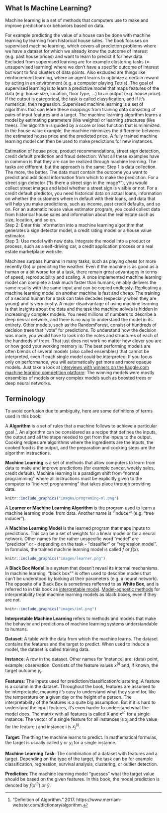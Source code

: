 ## What Is Machine Learning?

Machine learning is a set of methods that computers use to make and improve predictions or behaviors based on data.

For example predicting the value of a house  can be done with machine learning by learning from historical house sales.
The book focuses on supervised machine learning, which covers all prediction problems where we have a dataset for which we already know the outcome of interest (e.g. past house prices) and want to learn to predict it for new data.
Excluded from supervised learning are for example clustering tasks (= unsupervised learning) where we don't have a specific outcome of interest but want to find clusters of data points.
Also excluded are things like reinforcement learning, where an agent learns to optimize a certain reward by acting in an environment (e.g. a computer playing Tetris).
The goal of supervised learning is to learn a predictive model that maps features of the data (e.g. house size, location, floor type, ...) to an output (e.g. house price).
If the output is categorical, the task is called classification, and if it's numerical, then regression.
Supervised machine learning is a set of algorithms that can learn these mappings from training data consisting of pairs of input features and a target.
The machine learning algorithm learns a model by estimating parameters (like weights) or learning structures (like trees).
The algorithm is guided by a score or loss function that is minimized.
In the house value example, the machine minimizes the difference between the estimated house price and the predicted price.
A fully trained machine learning model can then be used to make predictions for new instances.

Estimation of house price, product recommendations, street sign detection, credit default prediction and fraud detection:
What all these examples have in common is that they are can be realized through machine learning.
The tasks are different, but the approach is the same:
Step 1 is data collection.
The more, the better.
The data must contain the outcome you want to predict and additional information from which to make the prediction.
For a street sign detector ("Is there a street sign in the image?"), you would collect street images and label whether a street sign is visible or not.
For a credit default predictor, you need historical data on actual loans, information on whether the customers where in default with their loans, and data that will help you make predictions, such as income, past credit defaults, and so on.
For an automatic house value estimator program, you could collect data from historical house sales and information about the real estate such as size, location, and so on.  
Step 2: Enter this information into a machine learning algorithm that generates a sign detector model, a credit rating model or a house value estimator.  
Step 3: Use model with new data.
Integrate the model into a product or process, such as a self-driving car, a credit application process or a real estate marketplace website.

Machines surpass humans in many tasks, such as playing chess (or more recently Go) or predicting the weather.
Even if the machine is as good as a human or a bit worse for at a task, there remain great advantages in terms of speed, reproducibility and scaling.
A once implemented machine learning model can complete a task much faster than humans, reliably delivers the same results with the same input and can be copied endlessly.
Replicating a machine learning model on another machine is fast and cheap.
The training of a second human for a task can take decades (especially when they are young) and is very costly.
A major disadvantage of using machine learning is that insights about the data and the task the machine solves is hidden in increasingly complex models.
You need millions of numbers to describe a deep neural network, and there is no way to understand the model in its entirety.
Other models, such as the RandomForest, consist of hundreds of decision trees that "vote" for predictions.
To understand how the decision was made, you would have to look into the votes and structures of each of the hundreds of trees.
That just does not work no matter how clever you are or how good your working memory is.
The best performing models are often blends of several models (also called ensembles) that cannot be interpreted, even if each single model could be interpreted.
If you focus only on performance, you will automatically get more and more opaque models.
Just take a look at [interviews with winners on the kaggle.com machine learning competition platform](http://blog.kaggle.com/):
The winning models were mostly ensembles of models or very complex models such as boosted trees or deep neural networks.


## Terminology {#terminology}
To avoid confusion due to ambiguity, here are some definitions of terms used in this book:

A **Algorithm** is a set of rules that a machine follows to achieve a particular goal [^algorithm].
An algorithm can be considered as a recipe that defines the inputs, the output and all the steps needed to get from the inputs to the output.
Cooking recipes are algorithms where the ingredients are the inputs, the cooked food is the output, and the preparation and cooking steps are the algorithm instructions.  


**Machine Learning** is a set of methods that allow computers to learn from data to make and improve predictions (for example cancer, weekly sales, credit default).
Machine learning is a paradigm shift from "normal programming" where all instructions must be explicitly given to the computer to "indirect programming" that takes place through providing data.

```r
knitr::include_graphics("images/programing-ml.png")
```

A **Learner or Machine Learning Algorithm** is the program used to learn a machine learning model from data.
Another name is "inducer" (e.g. "tree inducer").


A **Machine Learning Model** is the learned program that maps inputs to predictions.
This can be a set of weights for a linear model or for a neural network.
Other names for the rather unspecific word "model" are "predictor" or - depending on the task - "classifier" or "regression model".
In formulas, the trained machine learning model is called $\hat{f}$ or $\hat{f}(x)$.

```r
knitr::include_graphics("images/learner.png")
```


A **Black Box Model** is a system that doesn't reveal its internal mechanisms.
In machine learning, "black box"" is often used to describe models that can't be understood by looking at their parameters (e.g. a neural network).
The opposite of a Black Box is sometimes refferred to as **White Box**, and is referred to in this book as [interpretable model](#simple).
[Model-agnostic methods](#agnostic) for interpretability treat machine learning models as black boxes, even if they are not.

```r
knitr::include_graphics("images/iml.png")
```


**Interpretable Machine Learning** refers to methods and models that make the behavior and predictions of machine learning systems understandable to humans.


**Dataset**: A table with the data from which the machine learns.
The dataset contains the features and the target to predict.
When used to induce a model, the dataset is called training data.

**Instance**: A row in the dataset. 
Other names for 'instance' are: (data) point, example, observation.
Consists of the feature values $x^{(i)}$ and, if known, the target outcome $y_i$.

**Features**: The inputs used for prediction/classification/clustering.
A feature is a column in the dataset.
Throughout the book, features are assumed to be interpretable, meaning it's easy to understand what they stand for, like the temperature on a given day or the height of a person.
The interpretability of the features is a quite big assumption.
But if it is hard to understand the input features, it's even harder to understand what the model does.
The matrix with all features is called X and $x^{(i)}$ for a single instance.
The vector of a single feature for all instances is $x_j$ and the value for the feature j and instance i is $x^{(i)}_j$.

**Target**: The thing the machine learns to predict. 
In mathematical formulas, the target is usually called y or $y_i$ for a single instance.

**Machine Learning Task**: The combination of a dataset with features and a target.
Depending on the type of the target, the task can be for example classification, regression, survival analysis, clustering, or outlier detection.

**Prediction**: The machine learning model "guesses" what the target value should be based on the given features.
In this book, the model prediction is denoted by $\hat{f}(x^{(i)})$ or $\hat{y}$.



[^algorithm]: "Definition of Algorithm." 2017. https://www.merriam-webster.com/dictionary/algorithm.
